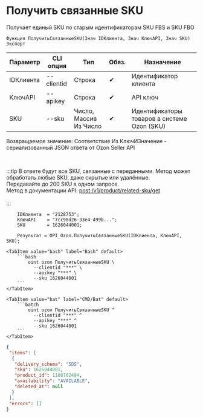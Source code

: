 ﻿---
sidebar_position: 17
---


# Получить связанные SKU
 Получает единый SKU по старым идентификаторам SKU FBS и SKU FBO



`Функция ПолучитьСвязанныеSKU(Знач IDКлиента, Знач КлючAPI, Знач SKU) Экспорт`

  | Параметр | CLI опция | Тип | Обяз. | Назначение |
  |-|-|-|-|-|
  | IDКлиента | --clientid | Строка | &#x2714; | Идентификатор клиента |
  | КлючAPI | --apikey | Строка | &#x2714; | API ключ |
  | SKU | --sku | Число, Массив Из Число | &#x2714; | Идентификаторы товаров в системе Ozon (SKU) |

  
  Возвращаемое значение:   Соответствие Из КлючИЗначение - сериализованный JSON ответа от Ozon Seller API

<br/>

:::tip
В ответе будут все SKU, связанные с переданными. Метод может обработать любые SKU, даже скрытые или удалённые.<br/>
Передавайте до 200 SKU в одном запросе.<br/>
Метод в документации API: [post /v1/product/related-sku/get](https://docs.ozon.ru/api/seller/#operation/ProductAPI_ProductGetRelatedSKU)<br/>
<br/>
:::
<br/>


```bsl title="Пример использования для 1С:Предприятие/OneScript"
    IDКлиента  = "2128753";
    КлючAPI    = "7cc90d26-33e4-499b...";
    SKU        = 1626044001;

    Результат = OPI_Ozon.ПолучитьСвязанныеSKU(IDКлиента, КлючAPI, SKU);
```
    

 <Tabs>
  
    <TabItem value="bash" label="Bash" default>
        ```bash
            oint ozon ПолучитьСвязанныеSKU \
              --clientid "***" \
              --apikey "***" \
              --sku 1626044001
        ```
    </TabItem>
  
    <TabItem value="bat" label="CMD/Bat" default>
        ```batch
            oint ozon ПолучитьСвязанныеSKU ^
              --clientid "***" ^
              --apikey "***" ^
              --sku 1626044001
        ```
    </TabItem>
</Tabs>


```json title="Результат"
{
 "items": [
  {
   "delivery_schema": "SDS",
   "sku": 1626044001,
   "product_id": 1108702494,
   "availability": "AVAILABLE",
   "deleted_at": null
  }
 ],
 "errors": []
}
```
